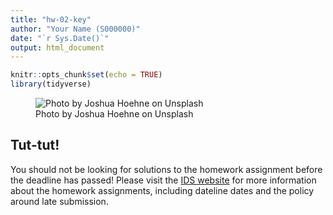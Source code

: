 ```yaml
---
title: "hw-02-key"
author: "Your Name (S000000)"
date: "`r Sys.Date()`"
output: html_document
---
```


```r
knitr::opts_chunk$set(echo = TRUE)
library(tidyverse)
```

![Photo by Joshua Hoehne on Unsplash](img/joshua-hoehne-WPrTKRw8KRQ-unsplash.jpg)


## Tut-tut! 
You should not be looking for solutions to the homework assignment before the deadline has passed! Please visit the [IDS website](https://uoe-ids.netlify.app/assessments/homework/) for more information about the homework assignments, including dateline dates and the policy around late submission.